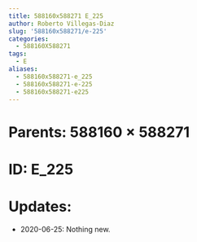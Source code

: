```yaml
---
title: 588160x588271 E_225
author: Roberto Villegas-Diaz
slug: '588160x588271/e-225'
categories:
  - 588160X588271
tags:
  - E
aliases:
  - 588160x588271-e_225
  - 588160x588271-e-225
  - 588160x588271-e225
---
```


# **Parents**: 588160 $\times$ 588271
# **ID**: E_225
# **Updates**: 
 - 2020-06-25: Nothing new.
